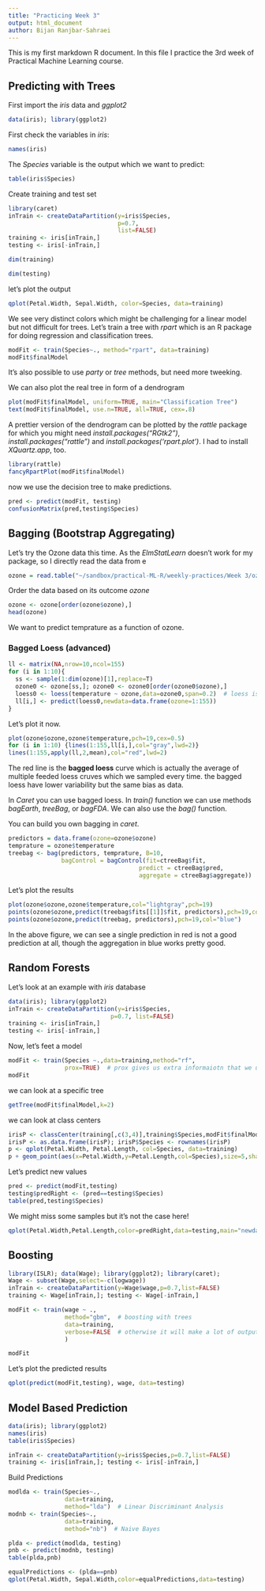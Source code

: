 ```yaml
---
title: "Practicing Week 3"
output: html_document
author: Bijan Ranjbar-Sahraei
---
```


This is my first markdown R document. In this file I practice the 3rd week of Practical Machine Learning course.

## Predicting with Trees

First import the *iris* data and *ggplot2*
```r
data(iris); library(ggplot2)
```
First check the variables in *iris*:

```r
names(iris)
```

The *Species* variable is the output which we want to predict: 
```r
table(iris$Species)
```

Create training and test set

```r
library(caret)
inTrain <- createDataPartition(y=iris$Species,
                               p=0.7,
                               list=FALSE)
training <- iris[inTrain,]
testing <- iris[-inTrain,]
```
```r
dim(training)
```

```r
dim(testing)
```

let's plot the output  
```r
qplot(Petal.Width, Sepal.Width, color=Species, data=training)
```

We see very distinct colors which might be challenging for a linear model but not difficult for trees. Let's train a tree with *rpart* which is an R package for doing regression and classification trees. 

```r
modFit <- train(Species~., method="rpart", data=training) 
modFit$finalModel
```
It's also possible to use *party* or *tree* methods, but need more tweeking.
 
We can also plot the real tree in form of a dendrogram
```r
plot(modFit$finalModel, uniform=TRUE, main="Classification Tree")
text(modFit$finalModel, use.n=TRUE, all=TRUE, cex=.8)
```

A prettier version of the dendrogram can be plotted by the *rattle* package for which you might need *install.packages("RGtk2")*, *install.packages("rattle")* and *install.packages('rpart.plot')*. I had to install *XQuartz.app*, too.
```r
library(rattle)
fancyRpartPlot(modFit$finalModel)
```

now we use the decision tree to make predictions. 
```r
pred <- predict(modFit, testing)
confusionMatrix(pred,testing$Species)
```

## Bagging (Bootstrap Aggregating)
Let's try the Ozone data this time. As the *ElmStatLearn* doesn't work for my package, so I directly read the data from e
```r
ozone = read.table("~/sandbox/practical-ML-R/weekly-practices/Week 3/ozone.data", header=TRUE)
```

Order the data based on its outcome *ozone*
```r
ozone <- ozone[order(ozone$ozone),]
head(ozone)
```
We want to predict temprature as a function of ozone.

### Bagged Loess (advanced)
```r
ll <- matrix(NA,nrow=10,ncol=155)
for (i in 1:10){
  ss <- sample(1:dim(ozone)[1],replace=T)
  ozone0 <- ozone[ss,]; ozone0 <- ozone0[order(ozone0$ozone),]
  loess0 <- loess(temperature ~ ozone,data=ozone0,span=0.2)  # loess is a smooth curve that you fit through the data, similar to the spline model fit
  ll[i,] <- predict(loess0,newdata=data.frame(ozone=1:155))
}
```

Let's plot it now.
```r
plot(ozone$ozone,ozone$temperature,pch=19,cex=0.5)
for (i in 1:10) {lines(1:155,ll[i,],col="gray",lwd=2)}
lines(1:155,apply(ll,2,mean),col="red",lwd=2)
```

The red line is the **bagged loess** curve which is actually the average of multiple feeded loess cruves which we sampled every time. the bagged loess have lower variability but the same bias as data.

In *Caret* you can use bagged loess. In *train()* function we can use methods *bagEarth*, *treeBag*, or *bagFDA*. We can also use the *bag()* function. 

You can build you own bagging in *caret*.
```r
predictors = data.frame(ozone=ozone$ozone)
temprature = ozone$temperature
treebag <- bag(predictors, temprature, B=10, 
               bagControl = bagControl(fit=ctreeBag$fit,
                                     predict = ctreeBag$pred,
                                     aggregate = ctreeBag$aggregate))
```

Let's plot the results

```r
plot(ozone$ozone,ozone$temperature,col="lightgray",pch=19)
points(ozone$ozone,predict(treebag$fits[[1]]$fit, predictors),pch=19,col="red") 
points(ozone$ozone,predict(treebag, predictors),pch=19,col="blue")
```

In the above figure, we can see a single prediction in red is not a good prediction at all, though the aggregation in blue works pretty good. 


## Random Forests

Let's look at an example with *iris* database
```r
data(iris); library(ggplot2)
inTrain <- createDataPartition(y=iris$Species,
                             p=0.7, list=FALSE)
training <- iris[inTrain,]
testing <- iris[-inTrain,]
```

Now, let's feet a model
```r
modFit <- train(Species ~.,data=training,method="rf",
                prox=TRUE)  # prox gives us extra informaiotn that we use in following plot
modFit
```

we can look at a specific tree
```r
getTree(modFit$finalModel,k=2)
```

we can look at class centers

```r
irisP <- classCenter(training[,c(3,4)],training$Species,modFit$finalModel$prox)
irisP <- as.data.frame(irisP); irisP$Species <- rownames(irisP)
p <- qplot(Petal.Width, Petal.Length, col=Species, data=training)
p + geom_point(aes(x=Petal.Width,y=Petal.Length,col=Species),size=5,shape=4,data=irisP)
```

Let's predict new values

```r
pred <- predict(modFit,testing)
testing$predRight <- (pred==testing$Species)
table(pred,testing$Species)
```

We might miss some samples but it's not the case here!

```r
qplot(Petal.Width,Petal.Length,color=predRight,data=testing,main="newdata prediction")
```


## Boosting
```r
library(ISLR); data(Wage); library(ggplot2); library(caret);
Wage <- subset(Wage,select=-c(logwage))
inTrain <- createDataPartition(y=Wage$wage,p=0.7,list=FALSE)
training <- Wage[inTrain,]; testing <- Wage[-inTrain,]

modFit <- train(wage ~ .,
                method="gbm",  # boosting with trees
                data=training,
                verbose=FALSE  # otherwise it will make a lot of outputs
                )

modFit
```

Let's plot the predicted results

``` r
qplot(predict(modFit,testing), wage, data=testing)
```

## Model Based Prediction

```r
data(iris); library(ggplot2)
names(iris)
table(iris$Species)

inTrain <- createDataPartition(y=iris$Species,p=0.7,list=FALSE)
training <- iris[inTrain,]; testing <- iris[-inTrain,]
```

Build Predictions

```r
modlda <- train(Species~.,
                data=training,
                method="lda")  # Linear Discriminant Analysis
modnb <- train(Species~.,
                data=training,
                method="nb")  # Naive Bayes

plda <- predict(modlda, testing)
pnb <- predict(modnb, testing)
table(plda,pnb)

equalPredictions <- (plda==pnb)
qplot(Petal.Width, Sepal.Width,color=equalPredictions,data=testing)
```



